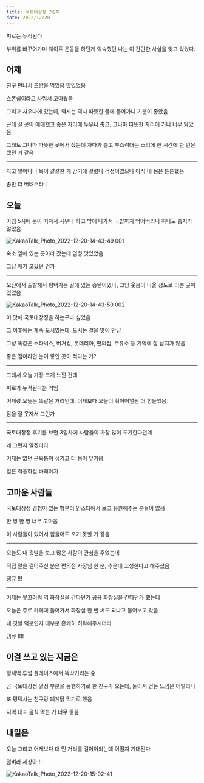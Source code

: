 ```yaml
---
title: 국토대장정 2일차
date: 2022/12/20
---
```


피로는 누적된다

부위를 바꾸어가며 웨이트 운동을 하던게 익숙했던 나는 이 간단한 사실을 잊고 있었다.

## 어제

친구 만나서 초밥을 먹었음 맛있었음

스폰쉽이라고 사줘서 고마웠음

그리고 사우나에 갔는데, 역시는 역시 따뜻한 물에 들어가니 기분이 좋았음

근데 잘 곳이 애매했고 좋은 자리에 누우니 춥고, 그나마 따뜻한 자리에 가니 너무 밝았음

그래도 그나마 따뜻한 곳에서 잤는데 자다가 춥고 부스럭대는 소리에 한 시간에 한 번은 깼던 거 같음

---

자고 일어나니 목이 갈갈한 게 감기에 걸렸나 걱정이였으나 아직 내 몸은 튼튼했음

좀만 더 버텨주라 !

## 오늘

아침 5시에 눈이 떠져서 사우나 하고 밖에 나가서 국밥까지 먹어버리니 하나도 춥지가 않았음

![KakaoTalk_Photo_2022-12-20-14-43-49 001](https://user-images.githubusercontent.com/26461307/208592708-3ee9fd99-b4ee-41ab-a51b-ce9850b53a4e.jpeg)

숙소 옆에 있는 곳이라 갔는데 엄청 맛있었음

그냥 배가 고팠던 건가

---

오산에서 출발해서 평택가는 길에 있는 송탄이였나, 그냥 웃음이 나올 정도로 이쁜 곳이 있었음

![KakaoTalk_Photo_2022-12-20-14-43-50 002](https://user-images.githubusercontent.com/26461307/208592713-d59f3651-83bc-48ee-9657-37064db5297b.jpeg)

이 맛에 국토대장정을 하는구나 싶었음

그 이후에는 계속 도시였는데, 도시는 걸을 맛이 안남

그냥 똑같은 스타벅스, 버거킹, 롯데리아, 편의점, 주유소 등 기억에 잘 남지가 않음

좋은 점이라면 눈이 쌓인 곳이 적다는 거?

---

그래서 오늘 가장 크게 느낀 건데

피로가 누적된다는 거임

어제랑 오늘은 똑같은 거리인데, 어제보다 오늘이 훠어어얼씬 더 힘들었음

잠을 잘 못자서 그런가

---

국토대장정 후기를 보면 3일차에 사람들이 가장 많이 포기한다던데

왜 그런지 알겠더라

어제는 없던 근육통이 생기고 더 몸이 무거움

얼른 적응하길 바래야지

## 고마운 사람들

국토대장정 경험이 있는 형부터 인스타에서 보고 응원해주는 분들이 많음

한 명 한 명 너무 고마움

이 사람들이 있어서 힘들어도 포기 못할 거 같음

---

오늘도 내 깃발을 보고 많은 사람이 관심을 주었는데

직접 말을 걸어주신 분은 편의점 사장님 한 분, 추운데 고생한다고 해주셨음

땡큐 !!!

---

어제는 부끄러워 역 화장실을 간다던가 공용 화장실을 간다던가 했는데

오늘은 주로 카페에 들어가서 화장실 한 번 써도 되냐고 물어보고 갔음

내 깃발 덕분인지 대부분 흔쾌히 허락해주시더라

땡큐 !!!!

## 이걸 쓰고 있는 지금은

평택역 투썸 플레이스에서 뚝딱거리는 중

곧 국토대장정 일정 부분을 동행하기로 한 친구가 오는데, 둘이서 걷는 느낌은 어떨라나

또 평택사는 친구랑 폐계닭 먹기로 했음

지역 대표 음식 먹는 거 너무 좋음

## 내일은

오늘 그리고 어제보다 더 먼 거리를 걸어야되는데 어떨지 기대된다

덤벼라 세상아 !!

![KakaoTalk_Photo_2022-12-20-15-02-41](https://user-images.githubusercontent.com/26461307/208595199-0a95dd02-a1dd-4bec-8c19-12a0ead90c83.jpeg)


